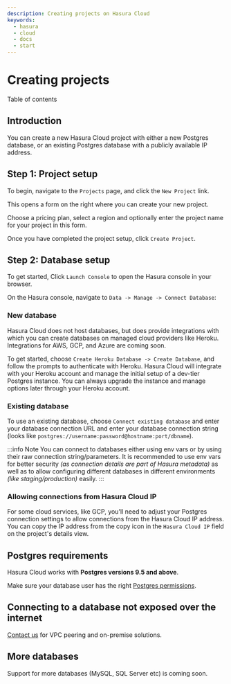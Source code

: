 ```yaml
---
description: Creating projects on Hasura Cloud
keywords:
  - hasura
  - cloud
  - docs
  - start
---
```



# Creating projects

<CustomTOCListHead>Table of contents</CustomTOCListHead>
<TOCInline toc={toc} />

## Introduction

You can create a new Hasura Cloud project with either a new Postgres
database, or an existing Postgres database with a publicly available IP
address.

## Step 1: Project setup

To begin, navigate to the `Projects` page, and click the `New Project`
link.

<Thumbnail
  src="/img/graphql/cloud/projects/create-new-project.png"
  alt="create new project button"
  width="400px"
/>

This opens a form on the right where you can create your new project.

Choose a pricing plan, select a region and optionally enter the project
name for your project in this form.

<Thumbnail
  src="/img/graphql/cloud/projects/project-setup.png"
  alt="project setup"
  width="1100px"
/>

Once you have completed the project setup, click `Create Project`.

## Step 2: Database setup

To get started, Click `Launch Console` to open the Hasura console in
your browser.

<Thumbnail
  src="/img/graphql/cloud/getting-started/details-launch-console.png"
  alt="database setup with new database"
  width="900px"
/>

On the Hasura console, navigate to `Data -> Manage -> Connect Database`:

### New database

Hasura Cloud does not host databases, but does provide integrations with
which you can create databases on managed cloud providers like Heroku.
Integrations for AWS, GCP, and Azure are coming soon.

To get started, choose `Create Heroku Database -> Create Database`, and
follow the prompts to authenticate with Heroku. Hasura Cloud will
integrate with your Heroku account and manage the initial setup of a
dev-tier Postgres instance. You can always upgrade the instance and
manage options later through your Heroku account.

<Thumbnail
  src="/img/graphql/cloud/projects/project-new-database-setup.png"
  alt="database setup with new database"
  width="700px"
/>

### Existing database

To use an existing database, choose `Connect existing database` and
enter your database connection URL and enter your database connection
string (looks like `postgres://username:password@hostname:port/dbname`).

<Thumbnail
  src="/img/graphql/cloud/getting-started/connect-db.png"
  alt="database setup with existing database"
  width="700px"
/>

:::info Note
You can connect to databases either using env vars or by using their raw
connection string/parameters. It is recommended to use env vars for
better security *(as connection details are part of Hasura metadata)* as
well as to allow configuring different databases in different
environments *(like staging/production)* easily.
:::

### Allowing connections from Hasura Cloud IP

For some cloud services, like GCP, you'll need to adjust your Postgres
connection settings to allow connections from the Hasura Cloud IP
address. You can copy the IP address from the copy icon in the
`Hasura Cloud IP` field on the project's details view.

<Thumbnail
  src="/img/graphql/cloud/projects/hasura-cloud-ip.png"
  alt="Hasura Cloud IP field"
  width="1000px"
/>

<Thumbnail
  src="/img/graphql/cloud/projects/gcp-postgres-authorized-network.png"
  alt="whitelist Hasura instance IP in Postgres settings"
  width="727px"
/>

## Postgres requirements

Hasura Cloud works with **Postgres versions 9.5 and above**.

Make sure your database user has the right
[Postgres permissions](/graphql/cloud/getting-started/postgres-permissions.mdx).

## Connecting to a database not exposed over the internet

[Contact us](https://hasura.io/contact-us/) for VPC peering and
on-premise solutions.

## More databases

Support for more databases (MySQL, SQL Server etc) is coming soon.
